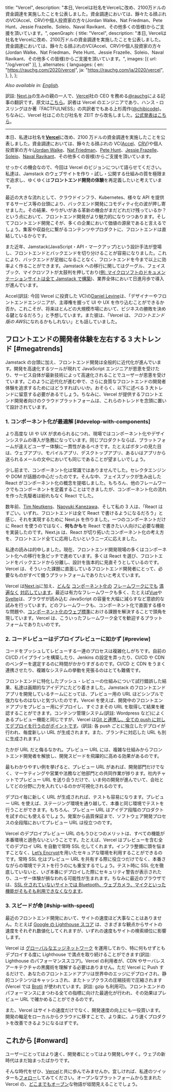   title: "Vercel",
  description:
    "本日, Vercelは社名をVercelに改め、2100万ドルの資金調達を実施したことを公表しました。資金調達においては、錚々たる顔ぶれのVC(Accel、CRV)や個人投資家の方々(Jordan Walke、Nat Friedman、Pete Hunt、Jessie Frazelle、Soleio、Naval Ravikant、その他多くの皆様)からご支援を頂いています。",
  openGraph: {
    title: "Vercel",
    description:
      "本日, Vercelは社名をVercelに改め、2100万ドルの資金調達を実施したことを公表しました。資金調達においては、錚々たる顔ぶれのVC(Accel、CRV)や個人投資家の方々(Jordan Walke、Nat Friedman、Pete Hunt、Jessie Frazelle、Soleio、Naval Ravikant、その他多くの皆様)からご支援を頂いています。",
    images: [{ url: "/og/vercel" }],
  },
  alternates: {
    languages: {
      en: "https://rauchg.com/2020/vercel",
      ja: "https://rauchg.com/ja/2020/vercel",
    },
  },
};

_Also available in: [English](/2020/vercel)._

訳註: [Next.js](https://nextjs.org/)の生みの親の一人で、[Vercel](https://vercel.com/)社の CEO を務める[@rauchg](https://twitter.com/andreneves)による記事の翻訳です。原文は[こちら](/2020/vercel)。訳者は Vercel のエンジニアであり、ハンス・ロスリングほか著『FACTFULNESS』の共訳者でもある上杉周作([@chibicode](https://twitter.com/chibicode))。ちなみに、Vercel 社はこのたび社名を ZEIT から改名しました。[公式発表はこちら](https://vercel.com/blog/zeit-is-now-vercel)。

---

本日、私達は社名を[**Vercel**](https://vercel.com)に改め、2100 万ドルの資金調達を実施したことを公表しました。資金調達においては、錚々たる顔ぶれの VC([Accel](https://www.accel.com)、[CRV](https://crv.com))や個人投資家の方々([Jordan Walke](https://twitter.com/jordwalke)、[Nat Friedman](https://twitter.com/natfriedman)、[Pete Hunt](https://twitter.com/floydophone)、[Jessie Frazelle](https://twitter.com/jessfraz)、[Soleio](https://twitter.com/soleio)、[Naval Ravikant](https://twitter.com/naval)、その他多くの皆様)からご支援を頂いています。

せっかくの機会なので、今回は Vercel のビジョンについて語らせてください。私達は、Jamstack のウェブサイトを作り・試し・公開する仕組みの質を極限まで追求し、ゆくゆくは**フロントエンド開発の体験**を再定義したいと考えています。

最近の大きな流れとして、クラウドインフラ、Kubernetes、様々な API を提供するサービス等の台頭により、バックエンド開発にコモディティ化の波が押し寄せました。その結果、やりがいがある革新の機会がまだどれだけ残っているか？という点において、フロントエンド開発がより魅力的になりつつあります。そしてフロントエンド開発こそが、多くの企業において価値の源泉であると言えるでしょう。集客や収益化に繋がるコンテンツやプロダクトに、フロントエンドは直結しているからです。

また近年、Jamstack(JavaScript・API・マークアップ)という設計手法が登場し、フロントエンドとバックエンドを切り分けることが容易になりました。これにより、バックエンドが足枷になることなく、フロントエンドを今まで以上に効率よく作ることができます。Jamstack への移行に関してはグーグル、フェイスブック、マイクロソフトが太鼓判を押しており([例: マイクロソフトのドキュメンテーションサイトは全て Jamstack で構築](https://www.youtube.com/watch?v=EpYYe6aQjJM&feature=youtu.be))、業界全体において日進月歩で導入が進んでいます。

Accel(訳註: 今回 Vercel に投資した VC)の[Daniel Levine](https://twitter.com/daniel_levine)は、「デザイナーやフロントエンドエンジニアが、主導権を握って UI や UX を作り込むことができるか否か。これこそが、将来ほとんどの大規模市場において、ビジネスの勝敗を決める鍵となるだろう」と予想しています。また彼は、「Vercel は、*フロントエンド版の AWS*になれるかもしれない」とも話していました。

## フロントエンドの開発者体験を左右する 3 大トレンド [#megatrends]

Jamstack の台頭に加え、フロントエンド開発は全般的に近代化が進んでいます。開発を高速化するツールが現れて JavaScript エンジニアが恩恵を受けたり、サービス自体が最新技術によって高速化されることでユーザーが恩恵を受けています。このように近代化が進む中で、さらに良質なフロントエンドの開発者体験を追求するためにはどうすればいいか。おそらく、以下に述べる 3 大トレンドに留意する必要があるでしょう。ちなみに、Vercel が提供するフロントエンド開発者向けのクラウドプラットフォームは、これらのトレンドを念頭に置いて設計されています。

### 1. コンポーネント化が最適解 [#develop-with-components]

より高度な UI や UX が求められるにつれ、現場ではコンポーネント化やデザインシステムの導入が急務になっています。同じプロダクトならば、プラットフォームが違えどユーザー体験に一貫性があるべきです。たとえばボタンの見た目は、ウェブアプリ、モバイルアプリ、デスクトップアプリ、あるいはアプリから送られるメールの文中においても同じであることが望ましいでしょう。

少し前まで、コンポーネント化は常識ではありませんでした。セレクタエンジンや DOM が話題の中心だったのです。そんな中、フェイスブックが生み出した React がコンポーネント化の概念を提唱しました。もちろん、他のフレームワークでもコンポーネントを定義することはできましたが、コンポーネント化の流れを作った先駆者は紛れもなく React でした。

数年前、[Tim Neutkens](https://twitter.com/timneutkens)、[Naoyuki Kanezawa](https://twitter.com/nkzawa)、そして私の 3 人は、「React はすごい。いずれ、フロントエンドは全て React で書けるようになるだろう」と感じ、それを実現するために Next.js を作りました。一つのコンポーネントだけに React を使うのではなく、**何もかも**を React で書きたい人向けに必要な機能を実装したのです。Next.js は、React が切り拓いたコンポーネント化の考え方を、フロントエンド全てに応用したいというニーズに応えました。

私達の読みは的中しました。現在、フロントエンド開発現場の多くはコンポーネント化への移行を急ピッチで進めています。多くは React を選び、フロントエンドをバックエンドから分離し、設計を抜本的に見直そうとしているのです。Vercel は、そういった課題に直面しているフロントエンド開発者にとって、必要なものがすべて備うプラットフォームでありたいと考えています。

Vercel は[Next.js](https://nextjs.org)に加え、[どんな](https://vuejs.org/) [コンポーネント化の](https://nuxtjs.org) [フレームワークにでも](https://svelte.dev/) [満遍なく](https://glimmerjs.com/) [対応しています](https://angular.io/)。最近は有力なフレームワークも多く、たとえば[Vue](https://vuejs.org)や[Svelte](https://svelte.dev)は、ブラウザが読み込む JavaScript の容量を大幅に減らすなど意欲的な試みを行っています。どのフレームワークも、コンポーネント化で直面する様々な問題や、[コンポーネント化のウェブ標準](https://www.webcomponents.org/)における課題を解決することで頭角を現しています。Vercel は、こういったフレームワーク全てを歓迎するプラットフォームでありたいのです。

### 2. コードレビューはデプロイプレビューに如かず [#preview]

コードをプッシュしてレビューする一連のプロセスは複雑化しがちです。自前の CI/CD パイプラインを構築したり、Jenkins の設定を弄ったり、CI/CD や CDN のベンダーを選定するのに時間がかかりすぎるのです。CI/CD と CDN をうまく連携させたり、複雑なシステムの挙動を見張るのはとても難儀です。

フロントエンドに特化したプッシュ・レビューの仕組みについて試行錯誤した結果、私達は画期的なアイデアにたどり着きました。Jamstack のフロントエンドアプリを開発しているチームにとっては、プレビュー用の URL ほどシンプルで強力なものはないと気づいたのです。Vercel を使えば、開発中のフロントエンドアプリをプレビュー用にデプロイし、すぐさまその URL を取得して結果を確認することができます。コンテンツ管理システム(訳註: Wordpress など)によくあるプレビュー機能と同じですが、Vercel は[Git と連携し、全ての push に対してデプロイを行うのがポイントです](https://vercel.com/github)。(訳註: 各 push ごとに独立したデプロイが行われ、毎度新しい URL が生成されます。また、ブランチに対応した URL も別に生成されます。)

たかが URL だと侮るなかれ。プレビュー URL には、複雑な仕組みからフロントエンド開発者を解放し、開発スピードを飛躍的に高める効果があるのです。

最もわかりやすい例を挙げると、プレビュー URL があれば、開発部門だけでなく、マーケティングや営業や法務など他部門との共同作業が捗ります。社内チャットでプレビュー URL を送り合うだけで、いま何の開発が進んでいて、会社としてどの分野に力を入れているのかが可視化されるのです。

デプロイ毎に新しく URL が生成されれば、テストも容易になります。プレビュー URL を使えば、ステージング環境を通り越して、本番と同じ環境でテストを行うことができます。もちろん、プレビュー URL はアイデア段階のプロダクトを試すのにも使えるでしょう。発案から品質保証まで、ソフトウェア開発プロセスの全段階においてプレビュー URL は役立つのです。

Vercel のデプロイプレビュー URL のもうひとつのメリットは、すべての機能が本番環境と遜色ないということです。たとえば、Vercel はプレビューを含む全てのデプロイ URL を自動で常時 SSL 化してくれます。インフラ整備に頭を悩ますことなく、[Let’s Encrypt](https://letsencrypt.org/)を用いたセキュアな環境を利用することができるのです。常時 SSL 化はプレビュー URL を共有する際に役立つだけでなく、本番さながらの環境でテストを行うのにも重宝するでしょう。テスト時に SSL 化を徹底していないと、いざ本番にデプロイした際にセキュリティ警告が表示されたり、ユーザー体験が損なわれる可能性が生まれます。ちなみに最近のブラウザでは、[SSL 化されていないサイトでは Bluetooth、ウェブカメラ、マイクといった機能がそもそも利用できなくなります](https://www.digicert.com/blog/https-only-features-in-browsers/)。

### 3. スピードが命 [#ship-with-speed]

最近のフロントエンド開発において、サイトの速度ほど大事なことはありません。たとえば [Google の Lighthouse スコア](https://twitter.com/andreneves/status/1252312827131342848) は、さまざまな観点からサイトの速度をそれぞれ数値化してくれますが、いずれの速度もサイトの検索順位に影響します。

Vercel は [グローバルなエッジネットワーク](https://vercel.com/edge-network) を運用しており、特に何もせずともデプロイする度に Lighthouse で満点を取り続けることができます(訳註: Lighthouse のパフォーマンススコア)。Vercel の利用者が、CDN やサーバレスアーキテクチャの黒魔術を理解する必要はありません。ただ Vercel に Push するだけで、あなたのフロントエンドアプリは世界中のエッジにデプロイされ、静的コンテンツはキャッシュされ、またトップクラスの圧縮技術で圧縮されます(Vercel では [Brotli](https://medium.com/oyotech/how-brotli-compression-gave-us-37-latency-improvement-14d41e50fee4) が使われています。訳註: gzip も利用可)。フロントエンドのパフォーマンスにまつわる全ての指標に向けた最適化が行われ、その効果はプレビュー URL で確かめることができるのです。

また、Vercel はサイトの速度だけでなく、開発速度の向上にも一役買います。開発の軸足をローカルからクラウドに移すことで、より楽に、より速くプロダクトを改善できるようになるはずです。

## これから [#onward]

ユーザーにとってはより速く、開発者にとってはより開発しやすく。ウェブの新時代はまだ始まったばかりです。

そんな時代をぜひ、[Vercel](https://vercel.com)と共に歩んでみませんか。宜しければ、私達のツイッターも[フォロー](https://twitter.com/vercel)してみてください。オープンなプラットフォームから生まれた Vercel の、[どこまでもオープン](https://nextjs.org)な物語が垣間見えることでしょう。
